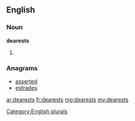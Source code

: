 ==English==

===Noun===
'''dearests'''

# {{plural of|[[dearest]]}}

===Anagrams===
* [[asserted#English|asserted]]
* [[estrades#English|estrades]]

[[Category:English plurals]]

[[ar:dearests]]
[[fr:dearests]]
[[mg:dearests]]
[[my:dearests]]